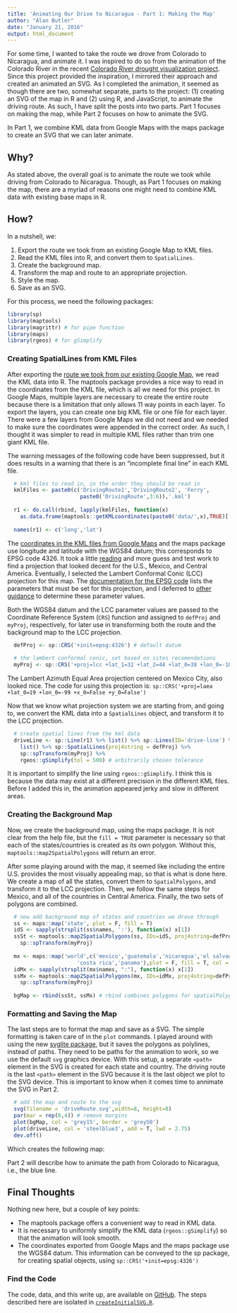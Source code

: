 ```yaml
---
title: 'Animating Our Drive to Nicaragua - Part 1: Making the Map'
author: "Alan Butler"
date: "January 21, 2016"
output: html_document
---
```


For some time, I wanted to take the route we drove from Colorado to Nicaragua, and animate it. I was inspired to do so from the animation of the Colorado River in the recent [Colorado River drought visualization project](https://www.doi.gov/water/owdi.cr.drought/en/#Shortage). Since this project provided the inspiration, I mirrored their approach and created an animated an SVG. As I completed the animation, it seemed as though there are two, somewhat separate, parts to the project: (1) creating an SVG of the map in R and (2) using R, and JavaScript, to animate the driving route. As such, I have split the posts into two parts. Part 1 focuses on making the map, while Part 2 focuses on how to animate the SVG. 

In Part 1, we combine KML data from Google Maps with the maps package to create an SVG that we can later animate.

## Why?

As stated above, the overall goal is to animate the route we took while driving from Colorado to Nicaragua. Though, as Part 1 focuses on making the map, there are a myriad of reasons one might need to combine KML data with existing base maps in R.

## How?

In a nutshell, we:

1. Export the route we took from an existing Google Map to KML files.
2. Read the KML files into R, and convert them to `SpatialLines`. 
3. Create the background map.
4. Transform the map and route to an appropriate projection.
5. Style the map.
6. Save as an SVG.

For this process, we need the following packages:
```r
library(sp)
library(maptools)
library(magrittr) # for pipe function
library(maps)
library(rgeos) # for gSimplify
```

### Creating SpatialLines from KML Files

After exporting the [route we took from our existing Google Map](https://www.google.com/maps/d/u/0/edit?mid=z30tQQUUfs-4.kcLP735LT47Q), we read the KML data into R. The maptools package provides a nice way to read in the coordinates from the KML file, which is all we need for this project. In Google Maps, multiple layers are necessary to create the entire route because there is a limitation that only allows 11 way points in each layer. To export the layers, you can create one big KML file or one file for each layer. There were a few layers from Google Maps we did not need and we needed to make sure the coordinates were appended in the correct order. As such, I thought it was simpler to read in multiple KML files rather than trim one giant KML file.

The warning messages of the following code have been suppressed, but it does results in a warning that there is an "incomplete final line" in each KML file.

```r
  # kml files to read in, in the order they should be read in
  kmlFiles <- paste0(c('DrivingRoute1','DrivingRoute2', 'Ferry', 
                       paste0('DrivingRoute',3:6)),'.kml')
  
  r1 <- do.call(rbind, lapply(kmlFiles, function(x) 
    as.data.frame(maptools::getKMLcoordinates(paste0('data/',x),TRUE)[[1]])))
  
  names(r1) <- c('long','lat')
```

The [coordinates in the KML files from Google Maps](http://gis.stackexchange.com/questions/48949/epsg-3857-or-4326-for-googlemaps-openstreetmap-and-leaflet) and the maps package use longitude and latitude with the WGS84 datum; this corresponds to EPSG code 4326. It took a little [reading](https://www.nceas.ucsb.edu/~frazier/RSpatialGuides/OverviewCoordinateReferenceSystems.pdf) and more guess and test work to find a projection that looked decent for the U.S., Mexico, and Central America. Eventually, I selected the Lambert Conformal Conic (LCC) projection for this map. The [documentation for the EPSG code](http://www.remotesensing.org/geotiff/proj_list/lambert_conic_conformal_2sp.html) lists the parameters that must be set for this projection, and I deferred to [other guidance](http://www.georeference.org/doc/lambert_conformal_conic.htm)  to determine these parameter values. 

Both the WGS84 datum and the LCC parameter values are passed to the Coordinate Reference System (`CRS`) function and assigned to `defProj` and `myProj`, respectively, for later use in transforming both the route and the background map to the LCC projection.

```r
  defProj <- sp::CRS('+init=epsg:4326') # default datum
  
  # the lambert conformal conic, set based on sites recomendations
  myProj <- sp::CRS('+proj=lcc +lat_1=32 +lat_2=44 +lat_0=38 +lon_0=-100 +x_0=False +y_0=False')
```

The Lambert Azimuth Equal Area projection centered on Mexico City, also looked nice. The code for using this projection is: `sp::CRS('+proj=laea +lat_0=19 +lon_0=-99 +x_0=False +y_0=False')`

Now that we know what projection system we are starting from, and going to, we convert the KML data into a `SpatialLines` object, and transform it to the LCC projection. 

```r
  # create spatial lines from the kml data
  driveLine <- sp::Line(r1) %>% list() %>% sp::Lines(ID='drive-line') %>%
    list() %>% sp::SpatialLines(proj4string = defProj) %>% 
    sp::spTransform(myProj) %>%
    rgeos::gSimplify(tol = 500) # arbitrarily chosen tolerance
```

It is important to simplify the line using `rgeos::gSimplify`. I think this is because the data may exist at a different precision in the different KML files. Before I added this in, the animation appeared jerky and slow in different areas.

### Creating the Background Map

Now, we create the background map, using the maps package. It is not clear from the help file, but the `fill = TRUE` parameter is necessary so that each of the states/countries is created as its own polygon. Without this, `maptools::map2SpatialPolygons` will return an error.

After some playing around with the map, it seemed like including the entire U.S. provides the most visually appealing map, so that is what is done here. We create a map of all the states, convert them to `SpatialPolygons`, and transform it to the LCC projection. Then, we follow the same steps for Mexico, and all of the countries in Central America. Finally, the two sets of polygons are combined. 
  
```r
  # now add background map of states and countries we drove through
  ss <- maps::map('state', plot = F, fill = T)
  idS <- sapply(strsplit(ss$names, ':'), function(x) x[1])
  ssSt <- maptools::map2SpatialPolygons(ss, IDs=idS, proj4string=defProj) %>%
    sp::spTransform(myProj)
  
  mx <- maps::map('world',c('mexico','guatemala','nicaragua','el salvador', 'honduras', 'belize',
                      'costa rica','panama'),plot = F, fill = T, col = 'black')
  idMx <- sapply(strsplit(mx$names, ":"), function(x) x[1])
  ssMx <- maptools::map2SpatialPolygons(mx, IDs=idMx, proj4string=defProj) %>%
    sp::spTransform(myProj)
  
  bgMap <- rbind(ssSt, ssMx) # rbind combines polygons for spatialPolygons
```

### Formatting and Saving the Map

The last steps are to format the map and save as a SVG. The simple formatting is taken care of in the `plot` commands. I played around with using the new [svglite package](http://blog.rstudio.org/2015/12/10/svglite-1-0-0/), but it saves the polygons as polylines, instead of paths. They need to be paths for the animation to work, so we use the default `svg` graphics device. With this setup, a separate `<path>` element in the SVG is created for each state and country. The driving route is the last `<path>` element in the SVG because it is the last object we plot to the SVG device. This is important to know when it comes time to annimate the SVG in Part 2. 

```r
  # add the map and route to the svg
  svg(filename = 'driveRoute.svg',width=8, height=8)
  par(mar = rep(0,4)) # remove margins
  plot(bgMap, col = 'grey15', border = 'grey50')
  plot(driveLine, col = 'steelblue3', add = T, lwd = 2.75) 
  dev.off()
```

Which creates the following map:

<!-- html to import the svg from the site directory
 *** add it here -->


Part 2 will describe how to animate the path from Colorado to Nicaragua, i.e., the blue line.

## Final Thoughts

Nothing new here, but a couple of key points:

* The maptools package offers a convenient way to read in KML data.
* It is necessary to uniformly simplify the KML data (`rgeos::gSimplify`) so that the animation will look smooth. 
* The coordinates exported from Google Maps and the maps package use the WGS84 datum. This information can be conveyed to the sp package, for creating spatial objects, using `sp::CRS('+init=epsg:4326')`

### Find the Code

The code, data, and this write up, are available on [GitHub](https://www.github.com/rabutler/animateNicaDrive). The steps described here are isolated in [`createInitialSVG.R`](https://github.com/rabutler/animateNicaDrive/blob/master/createInitialSVG.R).

